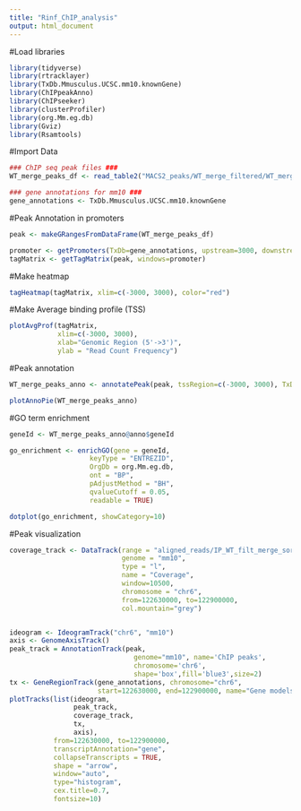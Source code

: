 ```yaml
---
title: "Rinf_ChIP_analysis"
output: html_document
---
```

#Load libraries
```r
library(tidyverse)
library(rtracklayer)
library(TxDb.Mmusculus.UCSC.mm10.knownGene)
library(ChIPpeakAnno)
library(ChIPseeker)
library(clusterProfiler)
library(org.Mm.eg.db)
library(Gviz)
library(Rsamtools)
```
#Import Data
```r
### ChIP seq peak files ###
WT_merge_peaks_df <- read_table2("MACS2_peaks/WT_merge_filtered/WT_merge_peaks.xls", skip = 29)

### gene annotations for mm10 ###
gene_annotations <- TxDb.Mmusculus.UCSC.mm10.knownGene
```

#Peak Annotation in promoters
```r
peak <- makeGRangesFromDataFrame(WT_merge_peaks_df)

promoter <- getPromoters(TxDb=gene_annotations, upstream=3000, downstream=3000)
tagMatrix <- getTagMatrix(peak, windows=promoter)
```

#Make heatmap
```r
tagHeatmap(tagMatrix, xlim=c(-3000, 3000), color="red")
```

#Make Average binding profile (TSS)
```r
plotAvgProf(tagMatrix, 
            xlim=c(-3000, 3000), 
            xlab="Genomic Region (5'->3')", 
            ylab = "Read Count Frequency")
```

#Peak annotation
```r
WT_merge_peaks_anno <- annotatePeak(peak, tssRegion=c(-3000, 3000), TxDb=gene_annotations, annoDb="org.Mm.eg.db")

plotAnnoPie(WT_merge_peaks_anno)
```

#GO term enrichment
```r
geneId <- WT_merge_peaks_anno@anno$geneId

go_enrichment <- enrichGO(gene = geneId, 
                    keyType = "ENTREZID", 
                    OrgDb = org.Mm.eg.db, 
                    ont = "BP", 
                    pAdjustMethod = "BH", 
                    qvalueCutoff = 0.05, 
                    readable = TRUE)

dotplot(go_enrichment, showCategory=10)
```

#Peak visualization
```r
coverage_track <- DataTrack(range = "aligned_reads/IP_WT_filt_merge_sorted.bedGraph", 
                            genome = "mm10", 
                            type = "l", 
                            name = "Coverage", 
                            window=10500, 
                            chromosome = "chr6",
                            from=122630000, to=122900000,
                            col.mountain="grey")


ideogram <- IdeogramTrack("chr6", "mm10")
axis <- GenomeAxisTrack()
peak_track = AnnotationTrack(peak, 
                               genome="mm10", name='ChIP peaks',
                               chromosome='chr6',
                               shape='box',fill='blue3',size=2)
tx <- GeneRegionTrack(gene_annotations, chromosome="chr6",
                      start=122630000, end=122900000, name="Gene models")
plotTracks(list(ideogram, 
                peak_track, 
                coverage_track, 
                tx, 
                axis), 
           from=122630000, to=122900000,
           transcriptAnnotation="gene",
           collapseTranscripts = TRUE,
           shape = "arrow",
           window="auto", 
           type="histogram", 
           cex.title=0.7, 
           fontsize=10)
```

